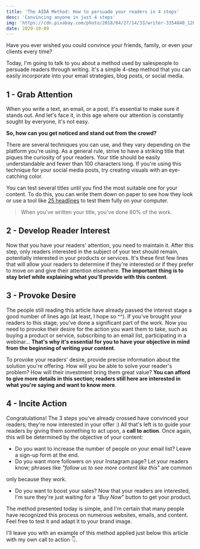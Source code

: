 ```yaml
---
title: 'The AIDA Method: How to persuade your readers in 4 steps'
desc: 'Convincing anyone in just 4 steps'
img: 'https://cdn.pixabay.com/photo/2018/04/27/14/33/writer-3354848_1280.jpg'
date: 2020-10-09
---
```


Have you ever wished you could convince your friends, family, or even your clients every time?

Today, I'm going to talk to you about a method used by salespeople to persuade readers through writing. It's a simple 4-step method that you can easily incorporate into your email strategies, blog posts, or social media.

## 1 - Grab Attention

When you write a text, an email, or a post, it's essential to make sure it stands out. And let's face it, in this age where our attention is constantly sought by everyone, it's not easy.

**So, how can you get noticed and stand out from the crowd?**

There are several techniques you can use, and they vary depending on the platform you're using. As a general rule, strive to have a striking title that piques the curiosity of your readers. Your title should be easily understandable and fewer than 100 characters long.
If you're using this technique for your social media posts, try creating visuals with an eye-catching color.

You can test several titles until you find the most suitable one for your content. To do this, you can write them down on paper to see how they look or use a tool like [25 headlines](https://nealrs.github.io/25Headlines/) to test them fully on your computer.

> When you've written your title, you've done 80% of the work.

## 2 - Develop Reader Interest

Now that you have your readers' attention, you need to maintain it. After this step, only readers interested in the subject of your text should remain, potentially interested in your products or services.
It's these first few lines that will allow your readers to determine if they're interested or if they prefer to move on and give their attention elsewhere.
**The important thing is to stay brief while explaining what you'll provide with this content**.

## 3 - Provoke Desire

The people still reading this article have already passed the interest stage a good number of lines ago (at least, I hope so ^^).
If you've brought your readers to this stage, you've done a significant part of the work. Now you need to provoke their desire for the action you want them to take, such as buying a product or service, subscribing to an email list, participating in a webinar... **That's why it's essential for you to have your objective in mind from the beginning of writing your content**.

To provoke your readers' desire, provide precise information about the solution you're offering. How will you be able to solve your reader's problem? How will their investment bring them great value?
**You can afford to give more details in this section; readers still here are interested in what you're saying and want to know more**.

## 4 - Incite Action

Congratulations! The 3 steps you've already crossed have convinced your readers; they're now interested in your offer :)
All that's left is to guide your readers by giving them something to act upon, a **call to action**. Once again, this will be determined by the objective of your content:

- Do you want to increase the number of people on your email list? Leave a sign-up form at the end.
- Do you want more followers on your Instagram page? Let your readers know; phrases like _"follow us to see more content like this"_ are common

only because they work.

- Do you want to boost your sales? Now that your readers are interested, I'm sure they're just waiting for a _"Buy Now"_ button to get your product.

The method presented today is simple, and I'm certain that many people have recognized this process on numerous websites, emails, and content. Feel free to test it and adapt it to your brand image.

I'll leave you with an example of this method applied just below this article with my own call to action 👇.

<NewsLetter />
